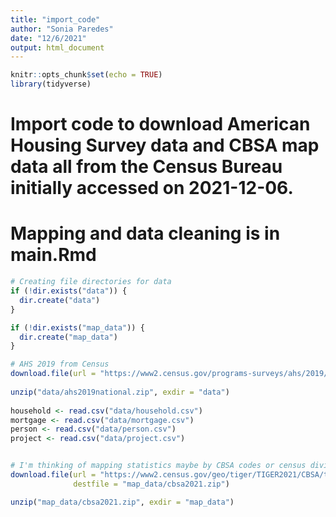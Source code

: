 ```yaml
---
title: "import_code"
author: "Sonia Paredes"
date: "12/6/2021"
output: html_document
---
```


```r
knitr::opts_chunk$set(echo = TRUE)
library(tidyverse)
```

# Import code to download American Housing Survey data and CBSA map data all from the Census Bureau initially accessed on 2021-12-06.

# Mapping and data cleaning is in main.Rmd

```r
# Creating file directories for data
if (!dir.exists("data")) {
  dir.create("data")
}

if (!dir.exists("map_data")) {
  dir.create("map_data")
}

# AHS 2019 from Census
download.file(url = "https://www2.census.gov/programs-surveys/ahs/2019/AHS%202019%20National%20PUF%20v1.1%20CSV.zip", destfile = "data/ahs2019national.zip")
   
unzip("data/ahs2019national.zip", exdir = "data")
   
household <- read.csv("data/household.csv")
mortgage <- read.csv("data/mortgage.csv")
person <- read.csv("data/person.csv")
project <- read.csv("data/project.csv")


# I'm thinking of mapping statistics maybe by CBSA codes or census division specified in the household dataset, I found CBSA shape files, but also there seems to be R packages that have CBSA map data
download.file(url = "https://www2.census.gov/geo/tiger/TIGER2021/CBSA/tl_2021_us_cbsa.zip",
              destfile = "map_data/cbsa2021.zip")

unzip("map_data/cbsa2021.zip", exdir = "map_data")

```


